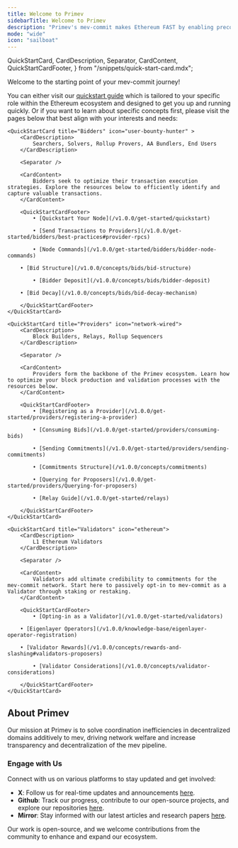 ```yaml
---
title: Welcome to Primev
sidebarTitle: Welcome to Primev
description: "Primev's mev-commit makes Ethereum FAST by enabling preconfirmations and new types of mev using an encrypted mempool, enhancing yield for opted-in validators."
mode: "wide"
icon: "sailboat"
---
```


  QuickStartCard,
  CardDescription,
  Separator,
  CardContent,
  QuickStartCardFooter,
} from "/snippets/quick-start-card.mdx";

Welcome to the starting point of your mev-commit journey!  
  
You can either visit our [quickstart guide](/v1.0.0/get-started/quickstart) which is tailored to your specific role within the Ethereum ecosystem and designed to get you up and running quickly.
Or if you want to learn about specific concepts first, please visit the pages below that best align with your interests and needs:

<CardGroup cols={3}>

    <QuickStartCard title="Bidders" icon="user-bounty-hunter" >
        <CardDescription>
            Searchers, Solvers, Rollup Provers, AA Bundlers, End Users
        </CardDescription>

        <Separator />

        <CardContent>
            Bidders seek to optimize their transaction execution strategies. Explore the resources below to efficiently identify and capture valuable transactions.
        </CardContent>

        <QuickStartCardFooter>
            • [Quickstart Your Node](/v1.0.0/get-started/quickstart)

            • [Send Transactions to Providers](/v1.0.0/get-started/bidders/best-practices#provider-rpcs)
             
            • [Node Commands](/v1.0.0/get-started/bidders/bidder-node-commands)
			
	    • [Bid Structure](/v1.0.0/concepts/bids/bid-structure)

            • [Bidder Deposit](/v1.0.0/concepts/bids/bidder-deposit)
			
	    • [Bid Decay](/v1.0.0/concepts/bids/bid-decay-mechanism)

        </QuickStartCardFooter>
    </QuickStartCard>

    <QuickStartCard title="Providers" icon="network-wired">
        <CardDescription>
            Block Builders, Relays, Rollup Sequencers
        </CardDescription>

        <Separator />

        <CardContent>
            Providers form the backbone of the Primev ecosystem. Learn how to optimize your block production and validation processes with the resources below.
        </CardContent>

        <QuickStartCardFooter>
            • [Registering as a Provider](/v1.0.0/get-started/providers/registering-a-provider)

            • [Consuming Bids](/v1.0.0/get-started/providers/consuming-bids)

            • [Sending Commitments](/v1.0.0/get-started/providers/sending-commitments)

            • [Commitments Structure](/v1.0.0/concepts/commitments)

            • [Querying for Proposers](/v1.0.0/get-started/providers/Querying-for-proposers)
			
			• [Relay Guide](/v1.0.0/get-started/relays)
			
        </QuickStartCardFooter>
    </QuickStartCard>

    <QuickStartCard title="Validators" icon="ethereum">
        <CardDescription>
            L1 Ethereum Validators
        </CardDescription>

        <Separator />

        <CardContent>
            Validators add ultimate credibility to commitments for the mev-commit network. Start here to passively opt-in to mev-commit as a Validator through staking or restaking.
        </CardContent>

        <QuickStartCardFooter>
            • [Opting-in as a Validator](/v1.0.0/get-started/validators)

	    • [Eigenlayer Operators](/v1.0.0/knowledge-base/eigenlayer-operator-registration)

	    • [Validator Rewards](/v1.0.0/concepts/rewards-and-slashing#validators-proposers)

            • [Validator Considerations](/v1.0.0/concepts/validator-considerations)

        </QuickStartCardFooter>
    </QuickStartCard>

</CardGroup>

## About Primev

Our mission at Primev is to solve coordination inefficiencies in decentralized domains additively to mev, driving network welfare and increase transparency and decentralization of the mev pipeline.

### Engage with Us

Connect with us on various platforms to stay updated and get involved:

- **X**: Follow us for real-time updates and announcements [here](https://x.com/primev_xyz).
- **Github**: Track our progress, contribute to our open-source projects, and explore our repositories [here](https://github.com/primev).
- **Mirror**: Stay informed with our latest articles and research papers [here](https://mirror.xyz/preconf.eth).

Our work is open-source, and we welcome contributions from the community to enhance and expand our ecosystem.
